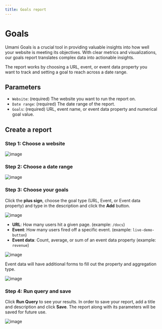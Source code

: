 ```yaml
---
title: Goals report
---
```


# Goals

Umami Goals is a crucial tool in providing valuable insights into how well your website is meeting its objectives.
With clear metrics and visualizations, our goals report translates complex data into actionable insights.

The report works by choosing a URL, event, or event data property you want to track and setting a goal to reach across a date range.

## Parameters

- `Website`: (required) The website you want to run the report on.
- `Date range`: (required) The date range of the report.
- `Goals`: (required) URL, event name, or event data property and numerical goal value.

## Create a report

### Step 1: Choose a website

![image](/images/docs/v2/goals-website.png)

### Step 2: Choose a date range

![image](/images/docs/v2/goals-date-range.png)

### Step 3: Choose your goals

Click the **plus sign**, choose the goal type (URL, Event, or Event data property) and type in the description and click the **Add** button.

![image](/images/docs/v2/goals-data-type.png)

- **URL**: How many users hit a given page. (example: `/docs`)
- **Event**: How many users fired off a specific event. (example: `live-demo-button`)
- **Event data**: Count, average, or sum of an event data property (example: `revenue`)

![image](/images/docs/v2/goals-data-value.png)

Event data will have additional forms to fill out the property and aggregation type.

![image](/images/docs/v2/goals-event-data.png)

### Step 4: Run query and save

Click **Run Query** to see your results. In order to save your report, add a title and description and click **Save**.
The report along with its parameters will be saved for future use.

![image](/images/docs/v2/goals-details.png)
